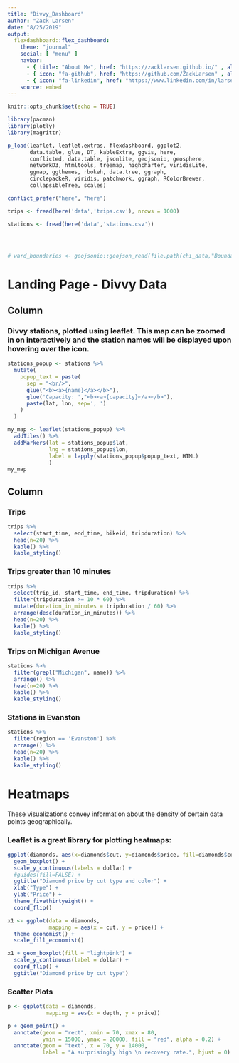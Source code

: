 ```yaml
---
title: "Divvy_Dashboard"
author: "Zack Larsen"
date: "8/25/2019"
output: 
  flexdashboard::flex_dashboard:
    theme: "journal"
    social: [ "menu" ]
    navbar:
      - { title: "About Me", href: "https://zacklarsen.github.io/" , align: right}
      - { icon: "fa-github", href: "https://github.com/ZackLarsen" , align: right}
      - { icon: "fa-linkedin", href: "https://www.linkedin.com/in/larsenzachary/", align: right}
    source: embed
---
```


```r
knitr::opts_chunk$set(echo = TRUE)

library(pacman)
library(plotly)
library(magrittr)

p_load(leaflet, leaflet.extras, flexdashboard, ggplot2, 
       data.table, glue, DT, kableExtra, ggvis, here, 
       conflicted, data.table, jsonlite, geojsonio, geosphere, 
       networkD3, htmltools, treemap, highcharter, viridisLite,
       ggmap, ggthemes, rbokeh, data.tree, ggraph, 
       circlepackeR, viridis, patchwork, ggraph, RColorBrewer,
       collapsibleTree, scales)

conflict_prefer("here", "here")

trips <- fread(here('data','trips.csv'), nrows = 1000)

stations <- fread(here('data','stations.csv'))




# ward_boundaries <- geojsonio::geojson_read(file.path(chi_data,"Boundaries_Wards.geojson"), what = "sp")


```


Landing Page - Divvy Data
=========================================

Column 
-------------------------------------

### Divvy stations, plotted using leaflet. This map can be zoomed in on interactively and the station names will be displayed upon hovering over the icon.


```r

stations_popup <- stations %>% 
  mutate(
    popup_text = paste(
      sep = "<br/>",
      glue("<b><a>{name}</a></b>"),
      glue('Capacity: ',"<b><a>{capacity}</a></b>"),
      paste(lat, lon, sep=', ')
    )
  )

my_map <- leaflet(stations_popup) %>%
  addTiles() %>%
  addMarkers(lat = stations_popup$lat,
             lng = stations_popup$lon,
             label = lapply(stations_popup$popup_text, HTML)
             )
my_map

```

Column {.tabset}
-------------------------------------
   
### Trips

```r

trips %>% 
  select(start_time, end_time, bikeid, tripduration) %>% 
  head(n=20) %>% 
  kable() %>% 
  kable_styling()

```   


### Trips greater than 10 minutes
    
```r

trips %>% 
  select(trip_id, start_time, end_time, tripduration) %>% 
  filter(tripduration >= 10 * 60) %>% 
  mutate(duration_in_minutes = tripduration / 60) %>% 
  arrange(desc(duration_in_minutes)) %>% 
  head(n=20) %>% 
  kable() %>% 
  kable_styling()

```


### Trips on Michigan Avenue
    
```r

stations %>% 
  filter(grepl("Michigan", name)) %>% 
  arrange() %>% 
  head(n=20) %>% 
  kable() %>% 
  kable_styling()

```


### Stations in Evanston
    
```r

stations %>% 
  filter(region == 'Evanston') %>% 
  arrange() %>% 
  head(n=20) %>% 
  kable() %>% 
  kable_styling()

```


Heatmaps {.storyboard data-commentary-width=200 data-navmenu="Traditional"} 
=========================================

These visualizations convey information about the density of certain data points geographically.

### Leaflet is a great library for plotting heatmaps:

```r

ggplot(diamonds, aes(x=diamonds$cut, y=diamonds$price, fill=diamonds$color)) +
  geom_boxplot() + 
  scale_y_continuous(labels = dollar) + 
  #guides(fill=FALSE) + 
  ggtitle("Diamond price by cut type and color") + 
  xlab("Type") + 
  ylab("Price") + 
  theme_fivethirtyeight() + 
  coord_flip()

x1 <- ggplot(data = diamonds,
             mapping = aes(x = cut, y = price)) +
  theme_economist() + 
  scale_fill_economist()

x1 + geom_boxplot(fill = "lightpink") + 
  scale_y_continuous(label = dollar) +
  coord_flip() + 
  ggtitle("Diamond price by cut type")

```

<!-- *** -->

<!-- Here we have two groupings: the "cut" of the diamond on the y-axis and the "color", which is mapped to the "fill" attribute. -->


### Scatter Plots

```r

p <- ggplot(data = diamonds,
            mapping = aes(x = depth, y = price))

p + geom_point() +
  annotate(geom = "rect", xmin = 70, xmax = 80,
           ymin = 15000, ymax = 20000, fill = "red", alpha = 0.2) + 
  annotate(geom = "text", x = 70, y = 14000,
           label = "A surprisingly high \n recovery rate.", hjust = 0)

```


